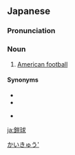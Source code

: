 ==Japanese==
{{ja-kanjitab|がい|きゅう|yomi=o}}

===Pronunciation===
{{ja-pron|がいきょう}}

===Noun===
{{ja-noun|がいきゅう}}

# [[American football]]

====Synonyms====
* {{ja-r|アメリカンフットボール}}
* {{ja-r|フットボール}}
* {{ja-r|アメフト}} {{qualifier|abbreviation}}

[[Category:ja:Football (American)|かいきゅう']]

[[ja:鎧球]]